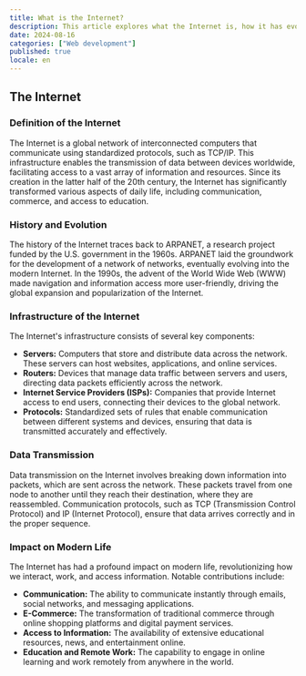 ```yaml
---
title: What is the Internet?
description: This article explores what the Internet is, how it has evolved, and its impact on technology and our daily lives. Learn about the basic concepts, the infrastructure of the Internet, and its significance in today's world.
date: 2024-08-16
categories: ["Web development"]
published: true
locale: en
---
```


## The Internet

### Definition of the Internet

The Internet is a global network of interconnected computers that communicate using standardized protocols, such as TCP/IP. This infrastructure enables the transmission of data between devices worldwide, facilitating access to a vast array of information and resources. Since its creation in the latter half of the 20th century, the Internet has significantly transformed various aspects of daily life, including communication, commerce, and access to education.

### History and Evolution

The history of the Internet traces back to ARPANET, a research project funded by the U.S. government in the 1960s. ARPANET laid the groundwork for the development of a network of networks, eventually evolving into the modern Internet. In the 1990s, the advent of the World Wide Web (WWW) made navigation and information access more user-friendly, driving the global expansion and popularization of the Internet.

### Infrastructure of the Internet

The Internet's infrastructure consists of several key components:

- **Servers:** Computers that store and distribute data across the network. These servers can host websites, applications, and online services.
- **Routers:** Devices that manage data traffic between servers and users, directing data packets efficiently across the network.
- **Internet Service Providers (ISPs):** Companies that provide Internet access to end users, connecting their devices to the global network.
- **Protocols:** Standardized sets of rules that enable communication between different systems and devices, ensuring that data is transmitted accurately and effectively.

### Data Transmission

Data transmission on the Internet involves breaking down information into packets, which are sent across the network. These packets travel from one node to another until they reach their destination, where they are reassembled. Communication protocols, such as TCP (Transmission Control Protocol) and IP (Internet Protocol), ensure that data arrives correctly and in the proper sequence.

### Impact on Modern Life

The Internet has had a profound impact on modern life, revolutionizing how we interact, work, and access information. Notable contributions include:

- **Communication:** The ability to communicate instantly through emails, social networks, and messaging applications.
- **E-Commerce:** The transformation of traditional commerce through online shopping platforms and digital payment services.
- **Access to Information:** The availability of extensive educational resources, news, and entertainment online.
- **Education and Remote Work:** The capability to engage in online learning and work remotely from anywhere in the world.

